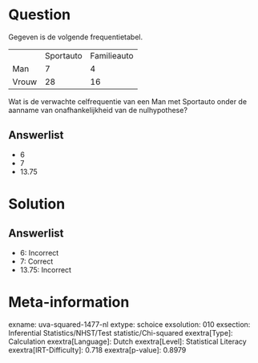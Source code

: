 Question
========

Gegeven is de volgende frequentietabel.

  ------- ----------- -------------
          Sportauto   Familieauto
  Man     7           4
  Vrouw   28          16
  ------- ----------- -------------

Wat is de verwachte celfrequentie van een Man met Sportauto onder de
aanname van onafhankelijkheid van de nulhypothese?

Answerlist
----------

* 6
* 7
* 13.75

Solution
========

Answerlist
----------

* 6: Incorrect
* 7: Correct
* 13.75: Incorrect

Meta-information
================
exname: uva-squared-1477-nl
extype: schoice
exsolution: 010
exsection: Inferential Statistics/NHST/Test statistic/Chi-squared
exextra[Type]: Calculation
exextra[Language]: Dutch
exextra[Level]: Statistical Literacy
exextra[IRT-Difficulty]: 0.718
exextra[p-value]: 0.8979
